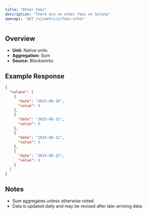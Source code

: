 ```yaml
---
title: "Other Fees"
description: "There are no other fees on Solana"
openapi: 'GET /v1/metrics/fees-other'
---
```


## Overview

- **Unit:** Native units
- **Aggregation:** Sum
- **Source:** Blockworks



## Example Response

```json
{
  "solana": [
    {
      "date": "2025-08-10",
      "value": 0
    },
    {
      "date": "2025-08-11",
      "value": 0
    },
    {
      "date": "2025-08-12",
      "value": 0
    },
    {
      "date": "2025-08-13",
      "value": 0
    }
  ]
}
```

## Notes
- Sum aggregates unless otherwise noted.
- Data is updated daily and may be revised after late-arriving data.

